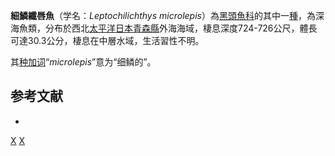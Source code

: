 {{Speciesbox
| name = 細鱗纖唇魚
| status = NE
| status_system = IUCN3.1
| taxon = Leptochilichthys microlepis
| authority = Machida & Shiogaki, 1988
| synonyms = 
}}

'''細鱗纖唇魚'''（学名：''Leptochilichthys microlepis''）為[[黑頭魚科|黑頭魚科]]的其中一[[種|種]]，為深海魚類，分布於西北[[太平洋|太平洋]][[日本|日本]][[青森縣|青森縣]]外海海域，棲息深度724-726公尺，體長可達30.3公分，棲息在中層水域，生活習性不明。

其[[种加词|种加词]]“''microlepis''”意为“细鳞的”。

==参考文献==
*{{FishBase_species|genus=Leptochilichthys|species=microlepis|year=2015|month=9}}

{{Taxonbar|from=Q1999425}}

[[Category:纖唇魚屬|X]]
[[Category:1988年描述的鱼类|X]]